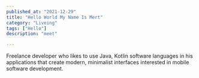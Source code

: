 ```yaml
---
published_at: "2021-12-29"
title: "Hello World My Name Is Mert"
category: "Liveing"
tags: ["Hello"]
description: "meet"

---
```

Freelance developer who likes to use Java, Kotlin software languages in his applications that create modern, minimalist interfaces interested in mobile software development.
